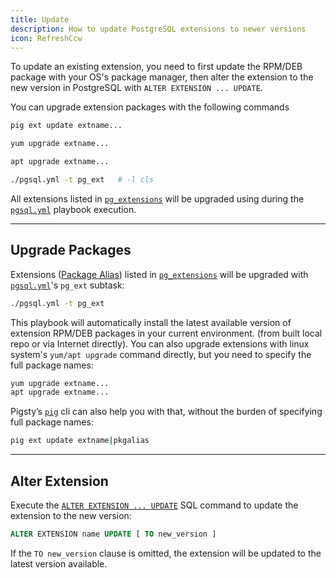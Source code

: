 ```yaml
---
title: Update
description: How to update PostgreSQL extensions to newer versions
icon: RefreshCcw
---
```


To update an existing extension, you need to first update the RPM/DEB package with your OS's package manager,
then alter the extension to the new version in PostgreSQL with `ALTER EXTENSION ... UPDATE`.

You can upgrade extension packages with the following commands

```bash tab="pig"
pig ext update extname...
```
```bash tab="yum"
yum upgrade extname...
```
```bash tab="apt"
apt upgrade extname...
```
```bash tab="pigsty"
./pgsql.yml -t pg_ext   # -l cls
```

All extensions listed in [`pg_extensions`](/pgsql/param#pg_extensions) will be upgraded using during the [`pgsql.yml`](/pgsql/playbook#pgsqlyml) playbook execution.



------

## Upgrade Packages

Extensions ([Package Alias](/pgsql/extension/pkg)) listed in [`pg_extensions`](/pgsql/param#pg_extensions) will be upgraded with [`pgsql.yml`](/pgsql/admin/)'s `pg_ext` subtask:

```bash title="~/pigsty"
./pgsql.yml -t pg_ext
```

This playbook will automatically install the latest available version of extension RPM/DEB packages in your current environment.
(from built local repo or via Internet directly).
You can also upgrade extensions with linux system's `yum/apt upgrade` command directly, but you need to specify the full package names:

```bash
yum upgrade extname...
apt upgrade extname...
```

Pigsty’s [`pig`](https://ext.pgsty.com/pig/) cli can also help you with that, without the burden of specifying full package names:

```bash
pig ext update extname|pkgalias
```


------

## Alter Extension

Execute the [`ALTER EXTENSION ... UPDATE`](https://www.postgresql.org/docs/current/sql-alterextension.html) SQL command to update the extension to the new version:

```sql
ALTER EXTENSION name UPDATE [ TO new_version ]
```

If the `TO new_version` clause is omitted, the extension will be updated to the latest version available.
